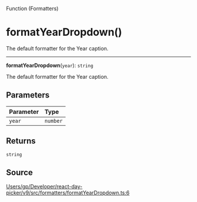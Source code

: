<SectionTitle>Function (Formatters)</SectionTitle>

# formatYearDropdown()

<Description>
The default formatter for the Year caption.
</Description>

---

<a id="undefined" name="undefined"></a>

<SignatureMemberIdentifier>**formatYearDropdown**(`year`): `string`</SignatureMemberIdentifier>

The default formatter for the Year caption.

## Parameters

| Parameter | Type |
| :------ | :------ |
| `year` | `number` |

## Returns

`string`

## Source

[Users/gp/Developer/react-day-picker/v9/src/formatters/formatYearDropdown.ts:6](https://github.com/gpbl/react-day-picker/blob/next/src/formatters/formatYearDropdown.ts#L6)
